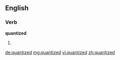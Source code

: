 ==English==

===Verb===
'''quantized'''

# {{past of|[[quantize]]}}

[[de:quantized]]
[[mg:quantized]]
[[vi:quantized]]
[[zh:quantized]]